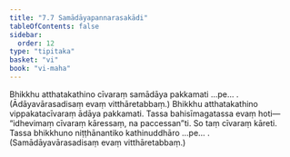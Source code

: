 ```yaml
---
title: "7.7 Samādāyapannarasakādi"
tableOfContents: false
sidebar:
  order: 12
type: "tipitaka"
basket: "vi"
book: "vi-maha"
---
```



<DynamicBreadcrumb />

<Division number="316" book="vi-maha">

<Paragraph number="1446" book="vi-maha">
Bhikkhu atthatakathino cīvaraṃ samādāya pakkamati …pe… .

</Paragraph>
</Division>

<Paragraph number="1447" type="center" book="vi-maha">
(Ādāyavārasadisaṃ evaṃ vitthāretabbaṃ.)


</Paragraph>

<Paragraph number="1448" book="vi-maha">
Bhikkhu atthatakathino vippakatacīvaraṃ ādāya pakkamati. Tassa bahisīmagatassa evaṃ hoti—  “idhevimaṃ cīvaraṃ kāressaṃ, na paccessan”ti. So taṃ cīvaraṃ kāreti. Tassa bhikkhuno niṭṭhānantiko kathinuddhāro …pe… .

</Paragraph>

<Paragraph number="1449" type="center" book="vi-maha">
(Samādāyavārasadisaṃ evaṃ vitthāretabbaṃ.)
</Paragraph>